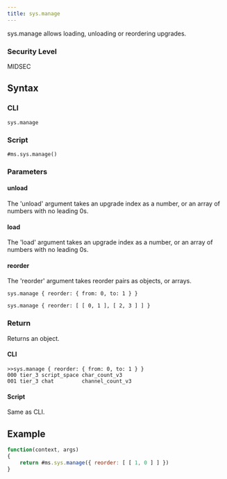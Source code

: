 ```yaml
---
title: sys.manage
---
```


sys.manage allows loading, unloading or reordering upgrades.

### Security Level

MIDSEC

## Syntax

### CLI

```
sys.manage
```

### Script

```
#ms.sys.manage()
```

### Parameters

#### unload

The 'unload' argument takes an upgrade index as a number, or an array of numbers with no leading 0s.

#### load

The 'load' argument takes an upgrade index as a number, or an array of numbers with no leading 0s.

#### reorder

The 'reorder' argument takes reorder pairs as objects, or arrays.

```
sys.manage { reorder: { from: 0, to: 1 } }
```

```
sys.manage { reorder: [ [ 0, 1 ], [ 2, 3 ] ] }
```

### Return

Returns an object.

#### CLI

```
>>sys.manage { reorder: { from: 0, to: 1 } }
000 tier_3 script_space char_count_v3
001 tier_3 chat         channel_count_v3
```

#### Script

Same as CLI.

## Example

```js
function(context, args)
{
	return #ms.sys.manage({ reorder: [ [ 1, 0 ] ] })
}
```
